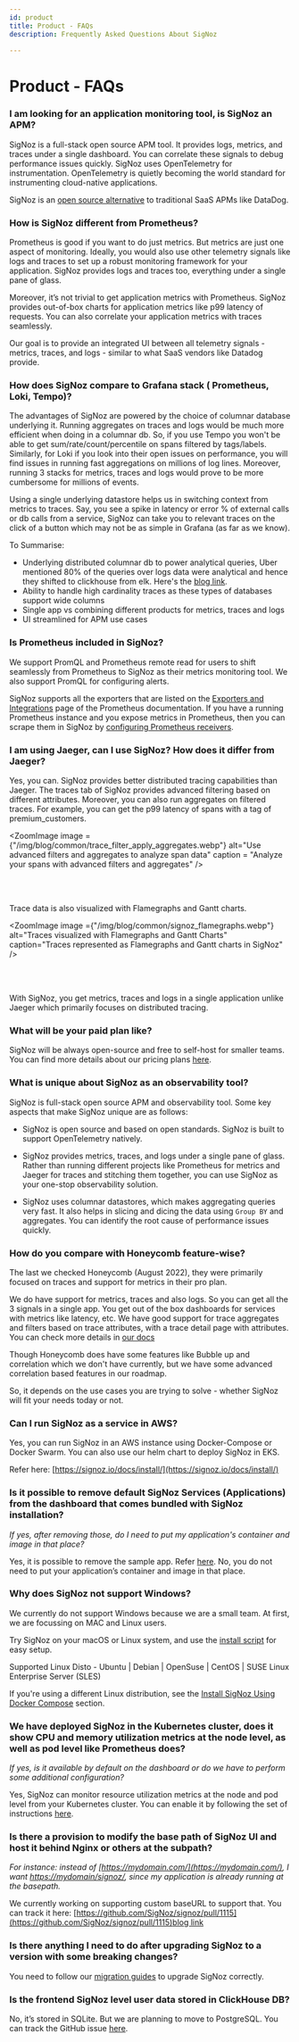 ```yaml
---
id: product
title: Product - FAQs
description: Frequently Asked Questions About SigNoz

---
```


# Product - FAQs

### I am looking for an application monitoring tool, is SigNoz an APM?

SigNoz is a full-stack open source APM tool. It provides logs, metrics, and traces under a single dashboard. You can correlate these signals to debug performance issues quickly. SigNoz uses OpenTelemetry for instrumentation. OpenTelemetry is quietly becoming the world standard for instrumenting cloud-native applications. 

SigNoz is an [open source alternative](https://signoz.io/blog/open-source-datadog-alternative/) to traditional SaaS APMs like DataDog.

### How is SigNoz different from Prometheus?

Prometheus is good if you want to do just metrics. But metrics are just one aspect of monitoring. Ideally, you would also use other telemetry signals like logs and traces to set up a robust monitoring framework for your application. SigNoz provides logs and traces too, everything under a single pane of glass.

Moreover, it’s not trivial to get application metrics with Prometheus. SigNoz provides out-of-box charts for application metrics like p99 latency of requests. You can also correlate your application metrics with traces seamlessly.

Our goal is to provide an integrated UI between all telemetry signals - metrics, traces, and logs - similar to what SaaS vendors like Datadog provide.

### How does SigNoz compare to Grafana stack ( Prometheus, Loki, Tempo)?

The advantages of SigNoz are powered by the choice of columnar database underlying it. Running aggregates on traces and logs would be much more efficient when doing in a columnar db. So, if you use Tempo you won't be able to get sum/rate/count/percentile on spans filtered by tags/labels. Similarly, for Loki if you look into their open issues on performance, you will find issues in running fast aggregations on millions of log lines.
Moreover, running 3 stacks for metrics, traces and logs would prove to be more cumbersome for millions of events.

Using a single underlying datastore helps us in switching context from metrics to traces. Say, you see a spike in latency or error % of external calls or db calls from a service, SigNoz can take you to relevant traces on the click of a button which may not be as simple in Grafana (as far as we know).

To Summarise:

- Underlying distributed columnar db to power analytical queries, Uber mentioned 80% of the queries over logs data were analytical and hence they shifted to clickhouse from elk. Here's the <a href="https://www.uber.com/en-IN/blog/logging/" rel="noopener noreferrer nofollow" target="_blank">blog link</a>.
- Ability to handle high cardinality traces as these types of databases support wide columns
- Single app vs combining different products for metrics, traces and logs
- UI streamlined for APM use cases

### Is Prometheus included in SigNoz?

We support PromQL and Prometheus remote read for users to shift seamlessly from Prometheus to SigNoz as their metrics monitoring tool. We also support PromQL for configuring alerts.

SigNoz supports all the exporters that are listed on the <a href="https://prometheus.io/docs/instrumenting/exporters/" rel="noopener noreferrer nofollow" target="_blank">Exporters and Integrations</a> page of the Prometheus documentation. If you have a running Prometheus instance and you expose metrics in Prometheus, then you can scrape them in SigNoz by [configuring Prometheus receivers](https://signoz.io/docs/userguide/send-metrics/#enable-a-prometheus-receiver).

### I am using Jaeger, can I use SigNoz? How does it differ from Jaeger?

Yes, you can. SigNoz provides better distributed tracing capabilities than Jaeger. The traces tab of SigNoz provides advanced filtering based on different attributes. Moreover, you can also run aggregates on filtered traces. For example, you can get the p99 latency of spans with a tag of premium_customers.

<ZoomImage
    image ={"/img/blog/common/trace_filter_apply_aggregates.webp"} 
    alt="Use advanced filters and aggregates to analyze span data"
    caption = "Analyze your spans with advanced filters and aggregates"
/>

<br></br>

Trace data is also visualized with Flamegraphs and Gantt charts.

<ZoomImage
    image ={"/img/blog/common/signoz_flamegraphs.webp"} 
    alt="Traces visualized with Flamegraphs and Gantt Charts"
    caption="Traces represented as Flamegraphs and Gantt charts in SigNoz"
/>

<br></br>

With SigNoz, you get metrics, traces and logs in a single application unlike Jaeger which primarily focuses on distributed tracing.

### What will be your paid plan like?

SigNoz will be always open-source and free to self-host for smaller
teams. You can find more details about our pricing plans [here](https://signoz.io/pricing/).


### What is unique about SigNoz as an observability tool?

SigNoz is full-stack open source APM and observability tool. Some key aspects that make SigNoz unique are as follows:

- SigNoz is open source and based on open standards. SigNoz is built to support OpenTelemetry natively.

- SigNoz provides metrics, traces, and logs under a single pane of glass. Rather than running different projects like Prometheus for metrics and Jaeger for traces and stitching them together, you can use SigNoz as your one-stop observability solution.

- SigNoz uses columnar datastores, which makes aggregating queries very fast. It also helps in slicing and dicing the data using `Group BY` and aggregates. You can identify the root cause of performance issues quickly.

### How do you compare with Honeycomb feature-wise?

The last we checked Honeycomb (August 2022), they were primarily focused on traces and support for metrics in their pro plan.

We do have support for metrics, traces and also logs. So you can get all the 3 signals in a single app. You get out of the box dashboards for services with metrics like latency, etc. We have good support for trace aggregates and filters based on trace attributes, with a trace detail page with attributes. You can check more details in [our docs](https://signoz.io/docs/userguide/overview/)

Though Honeycomb does have some features like Bubble up and correlation which we don't have currently, but we have some advanced correlation based features in our roadmap.

So, it depends on the use cases you are trying to solve - whether SigNoz will fit your needs today or not.


### Can I run SigNoz as a service in AWS?

Yes, you can run SigNoz in an AWS instance using Docker-Compose or Docker Swarm. You can also use our helm chart to deploy SigNoz in EKS.

Refer here: [https://signoz.io/docs/install/](https://signoz.io/docs/install/)


### Is it possible to remove default SigNoz Services (Applications) from the dashboard that comes bundled with SigNoz installation?

*If yes, after removing those, do I need to put my application's container and image in that place?*

Yes, it is possible to remove the sample app. Refer [here](https://signoz.io/docs/operate/docker-standalone/#remove-the-sample-application). No, you do not need to put your application’s container and image in that place.


### Why does SigNoz not support Windows?

We currently do not support Windows because we are a small team. At first, we are focussing on MAC and Linux users.

Try SigNoz on your macOS or Linux system, and use the [install script](https://signoz.io/docs/install/docker/#install-signoz-using-the-install-script) for easy setup.

Supported Linux Disto - Ubuntu | Debian | OpenSuse | CentOS | SUSE Linux Enterprise Server (SLES)

If you're using a different Linux distribution, see the [Install SigNoz Using Docker Compose](https://signoz.io/docs/install/docker/#install-signoz-using-docker-compose) section.



### We have deployed SigNoz in the Kubernetes cluster, does it show CPU and memory utilization metrics at the node level, as well as pod level like Prometheus does? 

*If yes, is it available by default on the dashboard or do we have to perform some additional configuration?*

Yes, SigNoz can monitor resource utilization metrics at the node and pod level from your Kubernetes cluster. You can enable it by following the set of instructions [here](https://signoz.io/docs/tutorial/kubernetes-infra-metrics/#steps-to-export-k8s-metrics-to-signoz).


### Is there a provision to modify the base path of SigNoz UI and host it behind Nginx or others at the subpath?

*For instance: instead of [https://mydomain.com/](https://mydomain.com/), I want [https://mydomain/signoz/](https://mydomain/signoz/), since my application is already running at the basepath.*

We currently working on supporting custom baseURL to support that.
You can track it here: [https://github.com/SigNoz/signoz/pull/1115](https://github.com/SigNoz/signoz/pull/1115)<a href="https://www.uber.com/en-IN/blog/logging/" rel="noopener noreferrer nofollow" target="_blank">blog link</a>


### Is there anything I need to do after upgrading SigNoz to a version with some breaking changes?

You need to follow our [migration guides](https://signoz.io/docs/operate/migration/) to upgrade SigNoz correctly.


### Is the frontend SigNoz level user data stored in ClickHouse DB?

No, it’s stored in SQLite. But we are planning to move to PostgreSQL. You can track the GitHub issue <a href="https://github.com/SigNoz/signoz/issues/941" rel="noopener noreferrer nofollow" target="_blank">here</a>.
